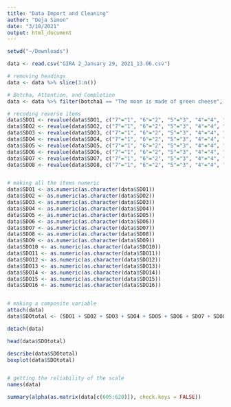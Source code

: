 ```yaml
---
title: "Data Import and Cleaning"
author: "Deja Simon"
date: "3/10/2021"
output: html_document
---
```

```r
setwd("~/Downloads")

data <- read.csv("GIRA 2_January 29, 2021_13.06.csv")

# removing headings
data <- data %>% slice(3:n())
```

```r
# Botcha, Attention, and Completion
data <- data %>% filter(botcha1 == "The moon is made of green cheese", botcha2 == "1", attCheck == "3", 'Unique ID' != "")

```

```r
# recoding reverse items
data$SDO1 <- revalue(data$SDO1, c("7"="1", "6"="2", "5"="3", "4"="4", "3"="5", "2"="6", "1"="7"))
data$SDO2 <- revalue(data$SDO2, c("7"="1", "6"="2", "5"="3", "4"="4", "3"="5", "2"="6", "1"="7"))
data$SDO3 <- revalue(data$SDO3, c("7"="1", "6"="2", "5"="3", "4"="4", "3"="5", "2"="6", "1"="7"))
data$SDO4 <- revalue(data$SDO4, c("7"="1", "6"="2", "5"="3", "4"="4", "3"="5", "2"="6", "1"="7"))
data$SDO5 <- revalue(data$SDO5, c("7"="1", "6"="2", "5"="3", "4"="4", "3"="5", "2"="6", "1"="7"))
data$SDO6 <- revalue(data$SDO6, c("7"="1", "6"="2", "5"="3", "4"="4", "3"="5", "2"="6", "1"="7"))
data$SDO7 <- revalue(data$SDO7, c("7"="1", "6"="2", "5"="3", "4"="4", "3"="5", "2"="6", "1"="7"))
data$SDO8 <- revalue(data$SDO8, c("7"="1", "6"="2", "5"="3", "4"="4", "3"="5", "2"="6", "1"="7"))


# making all the items numeric
data$SDO1 <- as.numeric(as.character(data$SDO1))
data$SDO2 <- as.numeric(as.character(data$SDO2)) 
data$SDO3 <- as.numeric(as.character(data$SDO3)) 
data$SDO4 <- as.numeric(as.character(data$SDO4)) 
data$SDO5 <- as.numeric(as.character(data$SDO5))
data$SDO6 <- as.numeric(as.character(data$SDO6))
data$SDO7 <- as.numeric(as.character(data$SDO7))
data$SDO8 <- as.numeric(as.character(data$SDO8))
data$SDO9 <- as.numeric(as.character(data$SDO9))
data$SDO10 <- as.numeric(as.character(data$SDO10))
data$SDO11 <- as.numeric(as.character(data$SDO11))
data$SDO12 <- as.numeric(as.character(data$SDO12))
data$SDO13 <- as.numeric(as.character(data$SDO13))
data$SDO14 <- as.numeric(as.character(data$SDO14))
data$SDO15 <- as.numeric(as.character(data$SDO15))
data$SDO16 <- as.numeric(as.character(data$SDO16))


# making a composite variable
attach(data)
data$SDOtotal <- (SDO1 + SDO2 + SDO3 + SDO4 + SDO5 + SDO6 + SDO7 + SDO8 + SDO9 + SDO10 + SDO11 + SDO12 + SDO13 + SDO14 + SDO15 + SDO16)

detach(data)
```

```r
head(data$SDOtotal)

describe(data$SDOtotal)
boxplot(data$SDOtotal)


# getting the reliability of the scale
names(data)

summary(alpha(as.matrix(data[c(605:620)]), check.keys = FALSE))
```